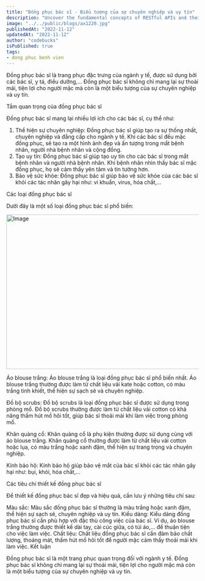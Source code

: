 ```yaml
---
title: "Đồng phục bác sĩ - Biểu tượng của sự chuyên nghiệp và uy tín"
description: "Uncover the fundamental concepts of RESTful APIs and their crucial role in modern web application development."
image: "../../public/blogs/ax1220.jpg"
publishedAt: "2022-11-12"
updatedAt: "2022-11-12"
author: "codebucks"
isPublished: true
tags:
- dong phuc benh vien
---
```




Đồng phục bác sĩ là trang phục đặc trưng của ngành y tế, được sử dụng bởi các bác sĩ, y tá, điều dưỡng,... Đồng phục bác sĩ không chỉ mang lại sự thoải mái, tiện lợi cho người mặc mà còn là một biểu tượng của sự chuyên nghiệp và uy tín.

Tầm quan trọng của đồng phục bác sĩ

Đồng phục bác sĩ mang lại nhiều lợi ích cho các bác sĩ, cụ thể như:

1. Thể hiện sự chuyên nghiệp: Đồng phục bác sĩ giúp tạo ra sự thống nhất, chuyên nghiệp và đẳng cấp cho ngành y tế. Khi các bác sĩ đều mặc đồng phục, sẽ tạo ra một hình ảnh đẹp và ấn tượng trong mắt bệnh nhân, người nhà bệnh nhân và cộng đồng.
2. Tạo uy tín: Đồng phục bác sĩ giúp tạo uy tín cho các bác sĩ trong mắt bệnh nhân và người nhà bệnh nhân. Khi bệnh nhân nhìn thấy bác sĩ mặc đồng phục, họ sẽ cảm thấy yên tâm và tin tưởng hơn.
3. Bảo vệ sức khỏe: Đồng phục bác sĩ giúp bảo vệ sức khỏe của các bác sĩ khỏi các tác nhân gây hại như: vi khuẩn, virus, hóa chất,...

Các loại đồng phục bác sĩ

Dưới đây là một số loại đồng phục bác sĩ phổ biến:

<Image
  src="/blogs/c-d-x-PDX_a_82obo-unsplash.jpg"
  width="718"
  height="404"
  alt="Image"
  sizes="100vw"
/>

Áo blouse trắng: Áo blouse trắng là loại đồng phục bác sĩ phổ biến nhất. Áo blouse trắng thường được làm từ chất liệu vải kate hoặc cotton, có màu trắng tinh khiết, thể hiện sự sạch sẽ và chuyên nghiệp.

Đồ bộ scrubs: Đồ bộ scrubs là loại đồng phục bác sĩ được sử dụng trong phòng mổ. Đồ bộ scrubs thường được làm từ chất liệu vải cotton có khả năng thấm hút mồ hôi tốt, giúp bác sĩ thoải mái khi làm việc trong phòng mổ.

Khăn quàng cổ: Khăn quàng cổ là phụ kiện thường được sử dụng cùng với áo blouse trắng. Khăn quàng cổ thường được làm từ chất liệu vải cotton hoặc lụa, có màu trắng hoặc xanh đậm, thể hiện sự trang trọng và chuyên nghiệp.

Kính bảo hộ: Kính bảo hộ giúp bảo vệ mắt của bác sĩ khỏi các tác nhân gây hại như: bụi, khói, hóa chất,...

Các tiêu chí thiết kế đồng phục bác sĩ

Để thiết kế đồng phục bác sĩ đẹp và hiệu quả, cần lưu ý những tiêu chí sau:

Màu sắc: Màu sắc đồng phục bác sĩ thường là màu trắng hoặc xanh đậm, thể hiện sự sạch sẽ, chuyên nghiệp và uy tín.
Kiểu dáng: Kiểu dáng đồng phục bác sĩ cần phù hợp với đặc thù công việc của bác sĩ. Ví dụ, áo blouse trắng thường được thiết kế dài tay, cài cúc giữa, có túi áo,... để thuận tiện cho việc làm việc.
Chất liệu: Chất liệu đồng phục bác sĩ cần đảm bảo chất lượng, thoáng mát, thấm hút mồ hôi tốt để người mặc cảm thấy thoải mái khi làm việc.
Kết luận

Đồng phục bác sĩ là một trang phục quan trọng đối với ngành y tế. Đồng phục bác sĩ không chỉ mang lại sự thoải mái, tiện lợi cho người mặc mà còn là một biểu tượng của sự chuyên nghiệp và uy tín.
